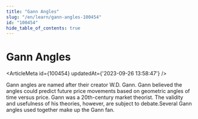 ```yaml
---
title: "Gann Angles"
slug: "/en/learn/gann-angles-100454"
id: "100454"
hide_table_of_contents: true
---
```



# Gann Angles

<ArticleMeta id={100454} updatedAt={'2023-09-26 13:58:47'} />
<div className='border-solid border-b border-t-0 my-4 border-[var(--ifm-color-gray-300)]' />

Gann angles are named after their creator W.D. Gann. Gann believed the angles could predict future price movements based on geometric angles of time versus price. Gann was a 20th-century market theorist. The validity and usefulness of his theories, however, are subject to debate.Several Gann angles used together make up the Gann fan.
